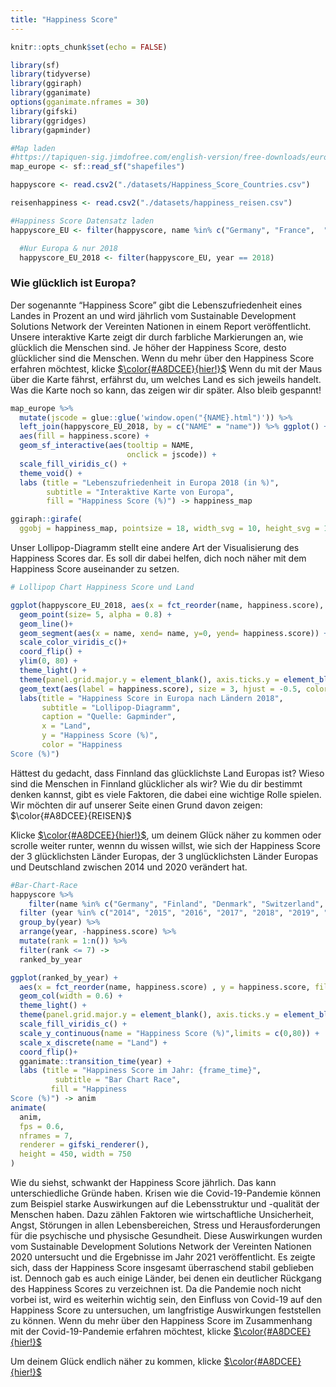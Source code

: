 ```yaml
---
title: "Happiness Score"
---
```


```r
knitr::opts_chunk$set(echo = FALSE)

library(sf)
library(tidyverse)
library(ggiraph)
library(gganimate)
options(gganimate.nframes = 30)
library(gifski)
library(ggridges)
library(gapminder)
```
 
```r
#Map laden
#https://tapiquen-sig.jimdofree.com/english-version/free-downloads/europe/
map_europe <- sf::read_sf("shapefiles")

happyscore <- read.csv2("./datasets/Happiness_Score_Countries.csv")

reisenhappiness <- read.csv2("./datasets/happiness_reisen.csv")

#Happiness Score Datensatz laden
happyscore_EU <- filter(happyscore, name %in% c("Germany", "France",  "United Kingdom", "Spain", "Italy", "Poland", "Sweden", "Netherlands", "Finland", "Czech Republic", "Norway", "Austria", "Switzerland", "Hungary", "Denmark", "Romania", "Portugal", "Belgium", "Ireland", "Slovakia", "Greece", "Estonia", "Croatia", "Slovenia", "Bulgaria", "Lithuania", "Latvia", "Cyprus", "Luxembourg", "Malta", "Russia", "Turkey", "Ukraine", "Kazakhstan", "Azerbaijan", "Belarus", "Serbia", "Moldova", "Georgia", "Bosnia And Herzegovina", "Armenia", "Albania", "Latvia", "Montenegro", "Iceland", "Andorra", "Faroe Islands", "Monaco", "Liechtenstein", "San Marino", "Vatican City"))

  #Nur Europa & nur 2018
  happyscore_EU_2018 <- filter(happyscore_EU, year == 2018)
```
### Wie glücklich ist Europa?
Der sogenannte "Happiness Score" gibt die Lebenszufriedenheit eines Landes in Prozent an und wird jährlich vom Sustainable Development Solutions Network der Vereinten Nationen in einem Report veröffentlicht. Unsere interaktive Karte zeigt dir durch farbliche Markierungen an, wie glücklich die Menschen sind. Je höher der Happiness Score, desto glücklicher sind die Menschen. 
Wenn du mehr über den Happiness Score erfahren möchtest, klicke [$\color{#A8DCEE}{hier!}$](https://worldhappiness.report/archive/)
Wenn du mit der Maus über die Karte fährst, erfährst du, um welches Land es sich jeweils handelt. Was die Karte noch so kann, das zeigen wir dir später. Also bleib gespannt!

```r

map_europe %>%
  mutate(jscode = glue::glue('window.open("{NAME}.html")')) %>%
  left_join(happyscore_EU_2018, by = c("NAME" = "name")) %>% ggplot() +
  aes(fill = happiness.score) +
  geom_sf_interactive(aes(tooltip = NAME, 
                          onclick = jscode)) +
  scale_fill_viridis_c() +
  theme_void() +
  labs (title = "Lebenszufriedenheit in Europa 2018 (in %)", 
        subtitle = "Interaktive Karte von Europa",
        fill = "Happiness Score (%)") -> happiness_map

ggiraph::girafe(
  ggobj = happiness_map, pointsize = 18, width_svg = 10, height_svg = 10*0.618)
```
Unser Lollipop-Diagramm stellt eine andere Art der Visualisierung des Happiness Scores dar. Es soll dir dabei helfen, dich noch näher mit dem Happiness Score auseinander zu setzen. 

```r
# Lollipop Chart Happiness Score und Land 

ggplot(happyscore_EU_2018, aes(x = fct_reorder(name, happiness.score), y = happiness.score, color = happiness.score))+ 
  geom_point(size= 5, alpha = 0.8) +  
  geom_line()+
  geom_segment(aes(x = name, xend= name, y=0, yend= happiness.score)) +
  scale_color_viridis_c()+ 
  coord_flip() +
  ylim(0, 80) +
  theme_light() + 
  theme(panel.grid.major.y = element_blank(), axis.ticks.y = element_blank(), panel.border = element_blank()) +
  geom_text(aes(label = happiness.score), size = 3, hjust = -0.5, color = "black")+
  labs(title = "Happiness Score in Europa nach Ländern 2018",
       subtitle = "Lollipop-Diagramm",
       caption = "Quelle: Gapminder",
       x = "Land",
       y = "Happiness Score (%)",
       color = "Happiness 
Score (%)")
```
Hättest du gedacht, dass Finnland das glücklichste Land Europas ist? Wieso sind die Menschen in Finnland glücklicher als wir? Wie du dir bestimmt denken kannst, gibt es viele Faktoren, die dabei eine wichtige Rolle spielen. Wir möchten dir auf unserer Seite einen Grund davon zeigen: $\color{#A8DCEE}{REISEN}$ 

Klicke [$\color{#A8DCEE}{hier!}$](Reisen.html), um deinem Glück näher zu kommen oder scrolle weiter runter, wennn du wissen willst, wie sich der Happiness Score der 3 glücklichsten Länder Europas, der 3 unglücklichsten Länder Europas und Deutschland zwischen 2014 und 2020 verändert hat.

```r
#Bar-Chart-Race
happyscore %>%  
    filter(name %in% c("Germany", "Finland", "Denmark", "Switzerland", "Albania", "Ukraine", "Georgia")) %>% 
  filter (year %in% c("2014", "2015", "2016", "2017", "2018", "2019", "2020"))%>% 
  group_by(year) %>%  
  arrange(year, -happiness.score) %>%
  mutate(rank = 1:n()) %>% 
  filter(rank <= 7) ->
  ranked_by_year

ggplot(ranked_by_year) +
  aes(x = fct_reorder(name, happiness.score) , y = happiness.score, fill = happiness.score) +
  geom_col(width = 0.6) +
  theme_light() + 
  theme(panel.grid.major.y = element_blank(), axis.ticks.y = element_blank(), panel.border = element_blank()) +
  scale_fill_viridis_c() + 
  scale_y_continuous(name = "Happiness Score (%)",limits = c(0,80)) +
  scale_x_discrete(name = "Land") +
  coord_flip()+
  gganimate::transition_time(year) +
  labs (title = "Happiness Score im Jahr: {frame_time}",
          subtitle = "Bar Chart Race",
         fill = "Happiness 
Score (%)") -> anim
animate(
  anim,
  fps = 0.6,
  nframes = 7,
  renderer = gifski_renderer(),
  height = 450, width = 750
)
```
Wie du siehst, schwankt der Happiness Score jährlich. Das kann unterschiedliche Gründe haben. Krisen wie die Covid-19-Pandemie können zum Beispiel starke Auswirkungen auf die Lebensstruktur und -qualität der Menschen haben. Dazu zählen Faktoren wie wirtschaftliche Unsicherheit, Angst, Störungen in allen Lebensbereichen, Stress und Herausforderungen für die psychische und physische Gesundheit. Diese Auswirkungen wurden vom Sustainable Development Solutions Network der Vereinten Nationen 2020 untersucht und die Ergebnisse im Jahr 2021 veröffentlicht. Es zeigte sich, dass der Happiness Score insgesamt überraschend stabil geblieben ist. Dennoch gab es auch einige Länder, bei denen ein deutlicher Rückgang des Happiness Scores zu verzeichnen ist. Da die Pandemie noch nicht vorbei ist, wird es weiterhin wichtig sein, den Einfluss von Covid-19 auf den Happiness Score zu untersuchen, um langfristige Auswirkungen feststellen zu können.
Wenn du mehr über den Happiness Score im Zusammenhang mit der Covid-19-Pandemie erfahren möchtest, klicke [$\color{#A8DCEE}{hier!}$](https://happiness-report.s3.amazonaws.com/2021/WHR+21_Ch2.pdf)

Um deinem Glück endlich näher zu kommen, klicke [$\color{#A8DCEE}{hier!}$](Reisen.html)